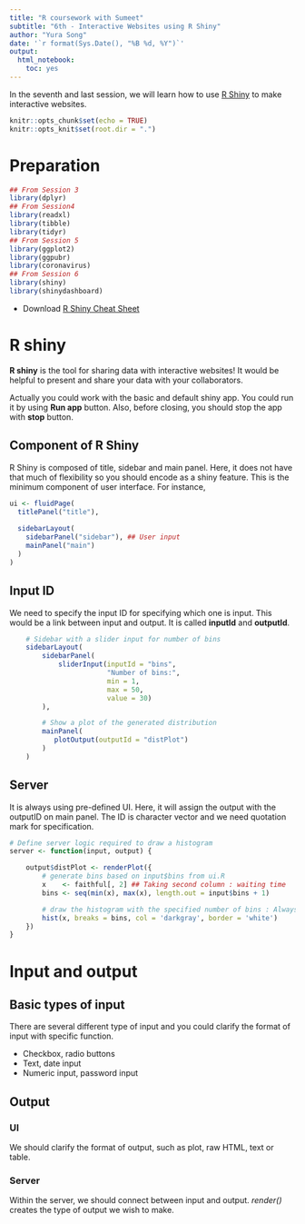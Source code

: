 ```yaml
---
title: "R coursework with Sumeet"
subtitle: "6th - Interactive Websites using R Shiny"
author: "Yura Song"
date: '`r format(Sys.Date(), "%B %d, %Y")`'
output:
  html_notebook:
    toc: yes
---
```


In the seventh and last session, we will learn how to use [R Shiny](https://shiny.rstudio.com/) to make interactive websites.

```r
knitr::opts_chunk$set(echo = TRUE)
knitr::opts_knit$set(root.dir = ".")
```

# Preparation

```r
## From Session 3
library(dplyr)
## From Session4
library(readxl)
library(tibble)
library(tidyr)
## From Session 5
library(ggplot2)
library(ggpubr)
library(coronavirus)
## From Session 6
library(shiny)
library(shinydashboard)
```

- Download [R Shiny Cheat Sheet](https://github.com/sumeetpalsingh/R_course/blob/master/CheatSheet/shiny.pdf) 

# R shiny

**R shiny** is the tool for sharing data with interactive websites! It would be helpful to present and share your data with your collaborators.

Actually you could work with the basic and default shiny app. You could run it by using **Run app** button. Also, before closing, you should stop the app with **stop** button.

## Component of R Shiny

R Shiny is composed of title, sidebar and main panel. Here, it does not have that much of flexibility so you should encode as a shiny feature. This is the minimum component of user interface. For instance,
```r
ui <- fluidPage(
  titlePanel("title"),
  
  sidebarLayout(
    sidebarPanel("sidebar"), ## User input
    mainPanel("main")
  )
)
```

## Input ID

We need to specify the input ID for specifying which one is input. This would be a link between input and output. It is called **inputId** and **outputId**.
```r
    # Sidebar with a slider input for number of bins 
    sidebarLayout(
        sidebarPanel(
            sliderInput(inputId = "bins",
                        "Number of bins:",
                        min = 1,
                        max = 50,
                        value = 30)
        ),

        # Show a plot of the generated distribution
        mainPanel(
           plotOutput(outputId = "distPlot")
        )
    )
```

## Server

It is always using pre-defined UI. Here, it will assign the output with the outputID on main panel. The ID is character vector and we need quotation mark for specification.
```r
# Define server logic required to draw a histogram
server <- function(input, output) {

    output$distPlot <- renderPlot({
        # generate bins based on input$bins from ui.R
        x    <- faithful[, 2] ## Taking second column : waiting time
        bins <- seq(min(x), max(x), length.out = input$bins + 1)

        # draw the histogram with the specified number of bins : Always last line is the output!!!
        hist(x, breaks = bins, col = 'darkgray', border = 'white')
    })
}
```

# Input and output

## Basic types of input

There are several different type of input and you could clarify the format of input with specific function.

- Checkbox, radio buttons
- Text, date input
- Numeric input, password input

## Output

### UI

We should clarify the format of output, such as plot, raw HTML, text or table.

### Server

Within the server, we should connect between input and output. *render()* creates the type of output we wish to make.